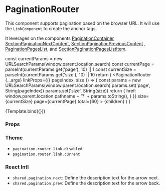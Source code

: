 
<Meta
  title="Components/Pagination/PaginationRouter"
  component={PaginationRouter}
/>

# PaginationRouter

This component supports pagination based on the browser URL. It will use the `LinkComponent` to create the anchor tags.

It leverages on the components [PaginationContainer](/docs/components-section-PaginationContainer--default-story), [SectionPaginationNextContent](/docs/components-section-SectionPaginationNextContent--default-story), [SectionPaginationPreviousContent](/docs/components-section-SectionPaginationPreviousContent--default-story) , [PaginationPagesList](/docs/components-section-PaginationPagesList--default-story), and [SectionPaginationPagesListItem](/docs/components-section-SectionPaginationPagesListItem--default-story).

  const currentParams = new URLSearchParams(window.parent.location.search)
  const currentPage = parseInt(currentParams.get('page'), 10) || 1
  const currentSize = parseInt(currentParams.get('size'), 10) || 10
  return (
    <PaginationRouter
      {...args}
      linkProps={({ pageIndex, size }) => {
        const params = new URLSearchParams(window.parent.location.search)
        params.set('page', String(pageIndex))
        params.set('size', String(size))
        return {
          href: window.parent.location.pathname + '?' + params.toString(),
        }
      }}
      size={currentSize}
      page={currentPage}
      total={60}
    >
      {children}
    </PaginationRouter>
  )
}

<Canvas>
  <Story name="Default">{Template.bind({})}</Story>
</Canvas>

### Props

<ArgsTable story="Default" />

### Theme

- `pagination.router.link.disabled`
- `pagination.router.link.current`

### React Intl

- `shared.pagination.next`: Define the description text for the arrow next.
- `shared.pagination.prev`: Define the description text for the arrow back.
